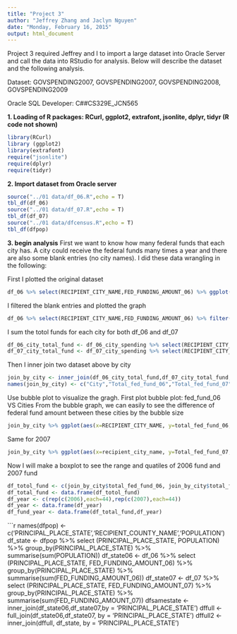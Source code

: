 ```yaml
---
title: "Project 3"
author: "Jeffrey Zhang and Jaclyn Nguyen"
date: "Monday, February 16, 2015"
output: html_document
---
```


Project 3 required Jeffrey and I to import a large dataset into Oracle Server and call the data into RStudio for analysis. Below will describe the dataset and the following analysis. 

Dataset: GOVSPENDING2007, GOVSPENDING2007, GOVSPENDING2008, GOVSPENDING2009

Oracle SQL Developer: C##CS329E_JCN565

__1. Loading of R packages: RCurl, ggplot2, extrafont, jsonlite, dplyr, tidyr (R code not shown)__

```r
library(RCurl)
library (ggplot2)
library(extrafont)
require("jsonlite")
require(dplyr)
require(tidyr)
```

__2. Import dataset from Oracle server__
```r
source("../01 data/df_06.R",echo = T)
tbl_df(df_06)
source("../01 data/df_07.R",echo = T)
tbl_df(df_07)
source("../01 data/dfcensus.R",echo = T)
tbl_df(dfpop)
```
__3. begin analysis__
First we want to know how many federal funds that each city has. A city could receive the federal funds many times a year and there are also some blank entries (no city names). I did these data wrangling in the following: 

First I plotted the original dataset
```r
df_06 %>% select(RECIPIENT_CITY_NAME,FED_FUNDING_AMOUNT_06) %>% ggplot(aes(x=RECIPIENT_CITY_NAME, y=FED_FUNDING_AMOUNT_06,color=RECIPIENT_CITY_NAME))  + geom_point() + theme(axis.text.x = element_text(angle = 90, hjust = 1))
```

I filtered the blank entries and plotted the graph

```r
df_06 %>% select(RECIPIENT_CITY_NAME,FED_FUNDING_AMOUNT_06) %>% filter(RECIPIENT_CITY_NAME != "") %>% ggplot(aes(x=RECIPIENT_CITY_NAME, y=FED_FUNDING_AMOUNT_06,color=RECIPIENT_CITY_NAME))  + geom_point() + theme(axis.text.x = element_text(angle = 90, hjust = 1)) 
```

I sum the totol funds for each city for both df_06 and df_07
```r
df_06_city_total_fund <- df_06_city_spending %>% select(RECIPIENT_CITY_NAME) %>% group_by(RECIPIENT_CITY_NAME) %>% summarize(total_spending = sum(df_06$FED_FUNDING_AMOUNT_06)) 
df_07_city_total_fund <- df_07_city_spending %>% select(RECIPIENT_CITY_NAME) %>% group_by(RECIPIENT_CITY_NAME) %>% summarize(total_spending = sum(df_07$FED_FUNDING_AMOUNT_07)) 
```

Then I inner join two dataset above by city
```r
join_by_city <- inner_join(df_06_city_total_fund,df_07_city_total_fund,by = "RECIPIENT_CITY_NAME")
names(join_by_city) <- c("City","Total_fed_fund_06","Total_fed_fund_07")
```

Use bubble plot to visualize the gragh. First plot bubble plot: fed_fund_06 VS Cities
From the bubble graph, we can easily to see the difference of federal fund amount between these cities by the bubble size
```r
join_by_city %>% ggplot(aes(x=RECIPIENT_CITY_NAME, y=total_fed_fund_06, size = total_fed_fund_06,color=total_fed_fund_06)) + geom_point() + theme(axis.text.x=element_text(angle=90, size=20, vjust=0.5)) + theme(axis.text.x=element_text(size=10, face="bold", vjust=1)) + theme(axis.title.x=element_text(color="forestgreen", vjust=0.35),axis.title.y=element_text(color="cadetblue", vjust=0.35)) + labs(title="Fed_fund_06 VS Cities",y="Total_fund",x="City")
```

Same for 2007
```r
join_by_city %>% ggplot(aes(x=recipient_city_name, y=Total_fed_fund_07, size = Total_fed_fund_07,color=Total_fed_fund_07)) + geom_point() + theme(axis.text.x=element_text(angle=90, size=20, vjust=0.5)) + theme(axis.text.x=element_text(size=10, face="bold", vjust=1)) + theme(axis.title.x=element_text(color="forestgreen", vjust=0.35),axis.title.y=element_text(color="cadetblue", vjust=0.35)) + labs(title="Fed_fund_07 VS Cities",y="Total_fund",x="City")
```

Now I will make a boxplot to see the range and quatiles of 2006 fund and 2007 fund 
```r
df_totol_fund <- c(join_by_city$total_fed_fund_06, join_by_city$total_fed_fund_07)
df_total_fund <- data.frame(df_totol_fund)
df_year <- c(rep(c(2006),each=44),rep(c(2007),each=44))
df_year <- data.frame(df_year)
df_fund_year <- data.frame(df_total_fund,df_year)

```

```r
names(dfpop) <- c('PRINCIPAL_PLACE_STATE','RECIPIENT_COUNTY_NAME','POPULATION')
df_state <- dfpop %>% select (PRINCIPAL_PLACE_STATE, POPULATION) %>% group_by(PRINCIPAL_PLACE_STATE) %>% summarise(sum(POPULATION))
df_state06 <- df_06 %>% select (PRINCIPAL_PLACE_STATE, FED_FUNDING_AMOUNT_06) %>% group_by(PRINCIPAL_PLACE_STATE) %>% summarise(sum(FED_FUNDING_AMOUNT_06))
df_state07 <- df_07 %>% select (PRINCIPAL_PLACE_STATE, FED_FUNDING_AMOUNT_07) %>% group_by(PRINCIPAL_PLACE_STATE) %>% summarise(sum(FED_FUNDING_AMOUNT_07))
dfsamestate <- inner_join(df_state06,df_state07,by = 'PRINCIPAL_PLACE_STATE')
dffull <- full_join(df_state06,df_state07, by = 'PRINCIPAL_PLACE_STATE')
dffull2 <- inner_join(dffull, df_state, by = 'PRINCIPAL_PLACE_STATE')
